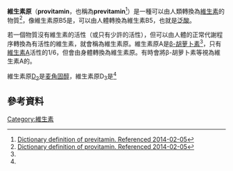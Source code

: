 '''維生素原'''（'''provitamin'''，也稱為'''previtamin'''<ref>[http://medical-dictionary.thefreedictionary.com/previtamin Dictionary definition of previtamin. Referenced 2014-02-05]</ref>）是一種可以由人類轉換為[[維生素|維生素]]的物質<ref name=pro>[http://medical-dictionary.thefreedictionary.com/provitamin Dictionary definition of provitamin. Referenced 2014-02-05]</ref>，像維生素原B5是{{le|泛醇|Panthenol}}，可以由人體轉換為維生素B5，也就是[[泛酸|泛酸]]。

若一個物質沒有維生素的活性（或只有少許的活性），但可以由人體的正常代謝程序轉換為有活性的維生素，就會稱為維生素原。維生素原A是[[β-胡萝卜素|β-胡萝卜素]]<ref name=pro/>，只有[[維生素A|維生素A]]活性的1/6，但會由身體轉換為維生素原。有時會將β-胡萝卜素等視為維生素A的{{le|同效维生素|vitamer}}。

維生素原[[维生素D|D<sub>2</sub>]]是[[麦角固醇|麦角固醇]]，維生素原D<sub>3</sub>是{{le|7-脱氢胆甾醇|7-dehydrocholesterol}}<ref name=pro/>

==參考資料==
{{reflist}}

{{有機化合物小作品}}

[[Category:維生素|Category:維生素]]